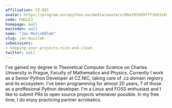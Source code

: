 ```yaml
---
affiliation: CZ.NIC
avatar: https://program.europython.eu/media/avatars/08a3919d9f7f16d31dc71ade4db10aac_zR5d9bP.jpg
code: FWGLE3
homepage: null
mastodon: null
name: "Jan Mus\xEDlek"
slug: jan-musilek
submissions:
- keeping-your-projects-nice-and-clean
twitter: null
---
```


I've gained my degree in Theoretical Computer Science on Charles University in Prague, Faculty of Mathematics and Physics. Currently I work as a Senior Python Developer at CZ.NIC, taking care of .cz domain registry and its ecosystem. I've been programming for almost 20 years, 7 of those as a proffesional Python developer. I'm a Linux and FOSS enthusiast and I like to submit PRs to open source projects whenever possible. In my free time, I do enjoy practicing partner acrobatics.
